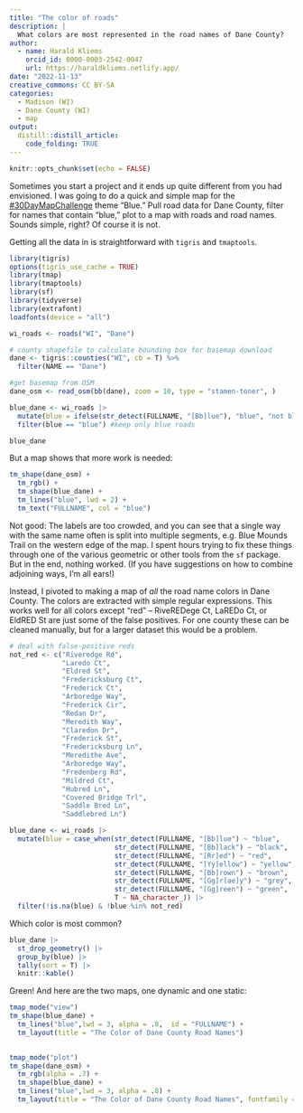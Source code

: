 ```yaml
---
title: "The color of roads"
description: |
  What colors are most represented in the road names of Dane County?
author:
  - name: Harald Kliems 
    orcid_id: 0000-0003-2542-0047
    url: https://haraldkliems.netlify.app/
date: "2022-11-13"
creative_commons: CC BY-SA
categories:
  - Madison (WI)
  - Dane County (WI)
  - map
output: 
  distill::distill_article:
    code_folding: TRUE
---
```


```r
knitr::opts_chunk$set(echo = FALSE)
```

Sometimes you start a project and it ends up quite different from you had envisioned. I was going to do a quick and simple map for the [#30DayMapChallenge](https://30daymapchallenge.com/) theme "Blue." Pull road data for Dane County, filter for names that contain "blue," plot to a map with roads and road names. Sounds simple, right? Of course it is not. 


Getting all the data in is straightforward with `tigris` and `tmaptools`.

```r
library(tigris)
options(tigris_use_cache = TRUE)
library(tmap)
library(tmaptools)
library(sf)
library(tidyverse)
library(extrafont)
loadfonts(device = "all")

wi_roads <- roads("WI", "Dane")

# county shapefile to calculate bounding box for basemap download
dane <- tigris::counties("WI", cb = T) %>% 
  filter(NAME == "Dane")

#get basemap from OSM
dane_osm <- read_osm(bb(dane), zoom = 10, type = "stamen-toner", )

blue_dane <- wi_roads |> 
  mutate(blue = ifelse(str_detect(FULLNAME, "[Bb]lue"), "blue", "not blue")) |> 
  filter(blue == "blue") #keep only blue roads

blue_dane
```

But a map shows that more work is needed:

```r
tm_shape(dane_osm) +
  tm_rgb() +
  tm_shape(blue_dane) +
  tm_lines("blue", lwd = 2) +
  tm_text("FULLNAME", col = "blue")
```

Not good: The labels are too crowded, and you can see that a single way with the same name often is split into multiple segments, e.g. Blue Mounds Trail on the western edge of the map. I spent hours trying to fix these things through one of the various geometric or other tools from the `sf` package. But in the end, nothing worked. (If you have suggestions on how to combine adjoining ways, I'm all ears!) 

Instead, I pivoted to making a map of _all_ the road name colors in Dane County. The colors are extracted with simple regular expressions. This works well for all colors except "red" -- RiveREDege Ct, LaREDo Ct, or EldRED St are just some of the false positives. For one county these can be cleaned manually, but for a larger dataset this would be a problem.

```r
# deal with false-positive reds
not_red <- c("Riveredge Rd", 
             "Laredo Ct",
             "Eldred St", 
             "Fredericksburg Ct", 
             "Frederick Ct", 
             "Arboredge Way", 
             "Frederick Cir",
             "Redan Dr",
             "Meredith Way",
             "Claredon Dr",
             "Frederick St",
             "Fredericksburg Ln",
             "Meredithe Ave",
             "Arboredge Way",
             "Fredenberg Rd",
             "Mildred Ct",
             "Hubred Ln",
             "Covered Bridge Trl",
             "Saddle Bred Ln",
             "Saddlebred Ln")

blue_dane <- wi_roads |> 
  mutate(blue = case_when(str_detect(FULLNAME, "[Bb]lue") ~ "blue",
                          str_detect(FULLNAME, "[Bb]lack") ~ "black",
                          str_detect(FULLNAME, "[Rr]ed") ~ "red",
                          str_detect(FULLNAME, "[Yy]ellow") ~ "yellow",
                          str_detect(FULLNAME, "[Bb]rown") ~ "brown",
                          str_detect(FULLNAME, "[Gg]r[ae]y") ~ "grey",
                          str_detect(FULLNAME, "[Gg]reen") ~ "green",
                          T ~ NA_character_)) |> 
  filter(!is.na(blue) & !blue %in% not_red)
```

Which color is most common?

```r
blue_dane |> 
  st_drop_geometry() |>
  group_by(blue) |> 
  tally(sort = T) |> 
  knitr::kable()
```

Green! And here are the two maps, one dynamic and one static:

```r
tmap_mode("view")
tm_shape(blue_dane) +
  tm_lines("blue",lwd = 3, alpha = .8,  id = "FULLNAME") +
  tm_layout(title = "The Color of Dane County Road Names")
   
```


```r
tmap_mode("plot")
tm_shape(dane_osm) +
  tm_rgb(alpha = .7) +
  tm_shape(blue_dane) +
  tm_lines("blue",lwd = 3, alpha = .8) +
  tm_layout(title = "The Color of Dane County Road Names", fontfamily = "Roboto Condensed", title.bg.color = "lightgrey", title.bg.alpha = .8)
```


